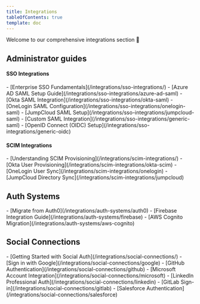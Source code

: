 ```yaml
---
title: Integrations
tableOfContents: true
template: doc
---
```



<FlashNote>
Welcome to our comprehensive integrations section 👋
</FlashNote>

## Administrator guides

<CardGrid>

  <div>
    <h4>SSO Integrations</h4>
    <SimpleList>
      - [Enterprise SSO Fundamentals](/integrations/sso-integrations/)
      - [Azure AD SAML Setup Guide](/integrations/sso-integrations/azure-ad-saml)
      - [Okta SAML Integration](/integrations/sso-integrations/okta-saml)
      - [OneLogin SAML Configuration](/integrations/sso-integrations/onelogin-saml)
      - [JumpCloud SAML Setup](/integrations/sso-integrations/jumpcloud-saml)
      - [Custom SAML Integration](/integrations/sso-integrations/generic-saml)
      - [OpenID Connect (OIDC) Setup](/integrations/sso-integrations/generic-oidc)
    </SimpleList>
  </div>

   <div>
    <h4>SCIM Integrations</h4>
    <SimpleList>
      - [Understanding SCIM Provisioning](/integrations/scim-integrations/)
      - [Okta User Provisioning](/integrations/scim-integrations/okta-scim)
      - [OneLogin User Sync](/integrations/scim-integrations/onelogin)
      - [JumpCloud Directory Sync](/integrations/scim-integrations/jumpcloud)
    </SimpleList>
  </div>

</CardGrid>

## Auth Systems

<SimpleList>
      - [Migrate from Auth0](/integrations/auth-systems/auth0)
      - [Firebase Integration Guide](/integrations/auth-systems/firebase)
      - [AWS Cognito Migration](/integrations/auth-systems/aws-cognito)
</SimpleList>

## Social Connections

<SimpleList>
  - [Getting Started with Social Auth](/integrations/social-connections/)
  - [Sign in with Google](/integrations/social-connections/google)
  - [GitHub Authentication](/integrations/social-connections/github)
  - [Microsoft Account Integration](/integrations/social-connections/microsoft)
  - [LinkedIn Professional Auth](/integrations/social-connections/linkedin)
  - [GitLab Sign-in](/integrations/social-connections/gitlab)
  - [Salesforce Authentication](/integrations/social-connections/salesforce)
</SimpleList>